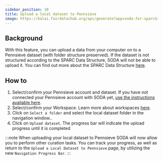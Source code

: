 ```yaml
---
sidebar_position: 10
title: Upload a local dataset to Pennsieve
image: https://kalai.fairdataihub.org/api/generate?app=soda-for-sparc&title=Upload%20a%20local%20dataset%20to%20Pennsieve&description=Manage%20Dataset&org=fairdataihub
---
```


## Background

With this feature, you can upload a data from your computer on to a Pennsieve dataset (with folder structure preserved). If the dataset is not structured according to the SPARC Data Structure, SODA will not be able to upload it. You can find out more about the SPARC Data Structure [here](https://docs.sparc.science/docs/overview-of-sparc-dataset-format#organization-of-a).

## How to

1. Select/confirm your Pennsieve account and dataset. If you have not connected your Pennsieve account with SODA yet, [use the instructions available here](../../connecting-to-pennsieve/connecting-with-username-password).
2. Select/confirm your Workspace. Learn more about workspaces [here](../../how-to/how-to-use-workspaces).
3. Click on `Select a folder` and select the local dataset folder in the navigation window..
4. Click on `Upload dataset`. The progress bar will indicate the upload progress until it is completed

:::note
When uploading your local dataset to Pennsieve SODA will now allow you to perform other curation tasks. You can track your progress, as well as return to the `Upload a Local Dataset to Pennsieve` page, by utilizing the new `Navigation Progress Bar`.
:::

<!-- <video
   controls
   autoPlay
   loop
   width="100%"
   src="https://github.com/fairdataihub/SODA-for-SPARC/blob/main/docs/documentation/Manage-datasets/Upload-local-ds/upload-a-local-dataset-navbar-progress.mkv?raw=true"
/> -->


<PageFeedback />
